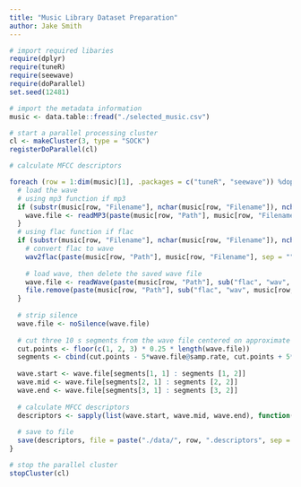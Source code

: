 ```yaml
---
title: "Music Library Dataset Preparation"
author: Jake Smith
---
```


```r
# import required libaries
require(dplyr)
require(tuneR)
require(seewave)
require(doParallel)
set.seed(12481)
```

```r
# import the metadata information
music <- data.table::fread("./selected_music.csv")
```

```r
# start a parallel processing cluster
cl <- makeCluster(3, type = "SOCK")
registerDoParallel(cl)

# calculate MFCC descriptors

foreach (row = 1:dim(music)[1], .packages = c("tuneR", "seewave")) %dopar% {
  # load the wave
  # using mp3 function if mp3
  if (substr(music[row, "Filename"], nchar(music[row, "Filename"]), nchar(music[row, "Filename"])) == "3") {
    wave.file <- readMP3(paste(music[row, "Path"], music[row, "Filename"], sep = "")) 
  }
  # using flac function if flac
  if (substr(music[row, "Filename"], nchar(music[row, "Filename"]), nchar(music[row, "Filename"])) == "c") {
    # convert flac to wave
    wav2flac(paste(music[row, "Path"], music[row, "Filename"], sep = ""), reverse = TRUE, path2exe = "C:/Users/Jake/Desktop/")
    
    # load wave, then delete the saved wave file
    wave.file <- readWave(paste(music[row, "Path"], sub("flac", "wav", music[row, "Filename"]), sep = ""))
    file.remove(paste(music[row, "Path"], sub("flac", "wav", music[row, "Filename"]), sep = ""))
  }
  
  # strip silence
  wave.file <- noSilence(wave.file)
  
  # cut three 10 s segments from the wave file centered on approximate quarter points
  cut.points <- floor(c(1, 2, 3) * 0.25 * length(wave.file))
  segments <- cbind(cut.points - 5*wave.file@samp.rate, cut.points + 5*wave.file@samp.rate)
  
  wave.start <- wave.file[segments[1, 1] : segments [1, 2]]
  wave.mid <- wave.file[segments[2, 1] : segments [2, 2]]
  wave.end <- wave.file[segments[3, 1] : segments [3, 2]]
  
  # calculate MFCC descriptors
  descriptors <- sapply(list(wave.start, wave.mid, wave.end), function(x) {melfcc(x, numcep = 64)}, simplify = "array")
  
  # save to file
  save(descriptors, file = paste("./data/", row, ".descriptors", sep = ""))
}

# stop the parallel cluster
stopCluster(cl)
```